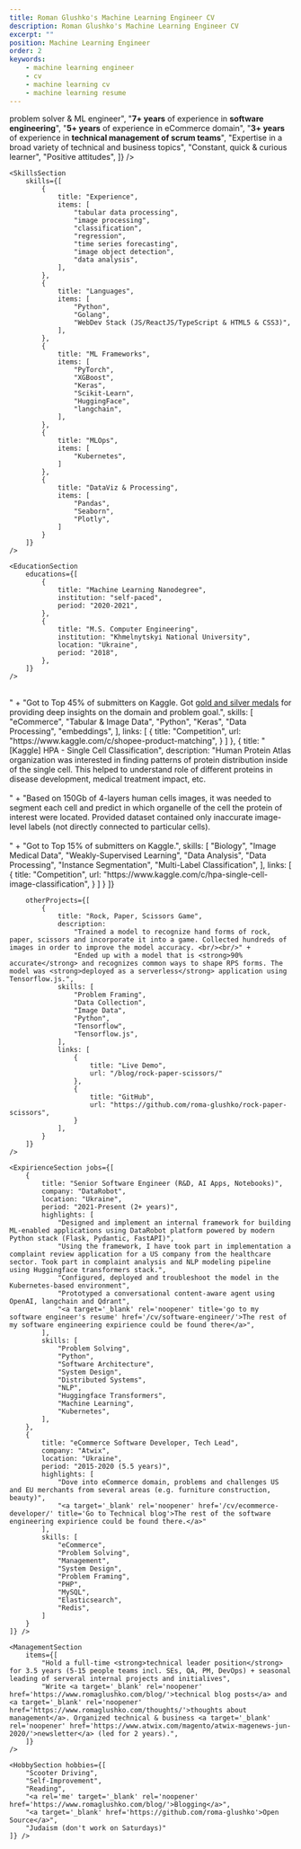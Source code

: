 ```yaml
---
title: Roman Glushko's Machine Learning Engineer CV
description: Roman Glushko's Machine Learning Engineer CV
excerpt: ""
position: Machine Learning Engineer
order: 2
keywords:
    - machine learning engineer
    - cv
    - machine learning cv
    - machine learning resume
---
```


<div className="cv-content-column additional-column">
    <ProfileSection
        items={[
            "Aspiring <strong>problem solver</strong> & ML engineer",
            "<strong>7+ years</strong> of experience in <strong>software engineering</strong>",
            "<strong>5+ years</strong> of experience in eCommerce domain",
            "<strong>3+ years</strong> of experience in <strong>technical management of scrum teams</strong>",
            "Expertise in a broad variety of technical and business topics",
            "Constant, quick & curious learner",
            "Positive attitudes",
        ]}
    /> 

    <SkillsSection
        skills={[
            {
                title: "Experience",
                items: [
                    "tabular data processing",
                    "image processing",
                    "classification", 
                    "regression", 
                    "time series forecasting", 
                    "image object detection", 
                    "data analysis",
                ],
            },
            {
                title: "Languages",
                items: [
                    "Python", 
                    "Golang", 
                    "WebDev Stack (JS/ReactJS/TypeScript & HTML5 & CSS3)",
                ],
            },
            {
                title: "ML Frameworks",
                items: [
                    "PyTorch", 
                    "XGBoost", 
                    "Keras", 
                    "Scikit-Learn",
                    "HuggingFace",
                    "langchain",
                ],
            },
            {
                title: "MLOps",
                items: [
                    "Kubernetes",
                ]
            },
            {
                title: "DataViz & Processing",
                items: [
                    "Pandas",
                    "Seaborn", 
                    "Plotly", 
                ]
            }
        ]}
    />

    <EducationSection 
        educations={[
            {
                title: "Machine Learning Nanodegree",
                institution: "self-paced",
                period: "2020-2021",
            },
            {
                title: "M.S. Computer Engineering",
                institution: "Khmelnytskyi National University",
                location: "Ukraine",
                period: "2018",
            },
        ]}
    />
</div>

<div className="cv-content-column main-column">
    <ProjectsSection 
        projects={[
            {
                title: "[Kaggle] Shopee - Price Match Guarantee",
                description: 
                    "The Shopee marketplace has a price match guarantee program. They needed a model that could automate the process of finding marketplace lots with similar product offerings and prices, despite marketing strategy, product titles and images which merchants might use. <br/><br/>" +
                    "Got to Top 45% of submitters on Kaggle. Got <a href='https://www.kaggle.com/c/shopee-product-matching/discussion/236496' target='blank'>gold and silver medals</a> for providing deep insights on the domain and problem goal.",
                skills: [
                    "eCommerce", 
                    "Tabular & Image Data", 
                    "Python", 
                    "Keras", 
                    "Data Processing", 
                    "embeddings",
                ],
                links: [
                    {
                        title: "Competition",
                        url: "https://www.kaggle.com/c/shopee-product-matching",
                    }
                ]
            },
            {
                title: "[Kaggle] HPA - Single Cell Classification",
                description: 
                    "Human Protein Atlas organization was interested in finding patterns of protein distribution inside of the single cell. This helped to understand role of different proteins in disease development, medical treatment impact, etc. <br/><br/>" +
                    "Based on 150Gb of 4-layers human cells images, it was needed to segment each cell and predict in which organelle of the cell the protein of interest were located. Provided dataset contained only inaccurate image-level labels (not directly connected to particular cells).<br/><br/>" +
                    "Got to Top 15% of submitters on Kaggle.",
                skills: [
                    "Biology", 
                    "Image Medical Data", 
                    "Weakly-Supervised Learning", 
                    "Data Analysis", 
                    "Data Processing", 
                    "Instance Segmentation",
                    "Multi-Label Classification",
                ],
                links: [
                    {
                        title: "Competition",
                        url: "https://www.kaggle.com/c/hpa-single-cell-image-classification",
                    }
                ]
            }
        ]}

        otherProjects={[
            {
                title: "Rock, Paper, Scissors Game",
                description: 
                    "Trained a model to recognize hand forms of rock, paper, scissors and incorporate it into a game. Collected hundreds of images in order to improve the model accuracy. <br/><br/>" +
                    "Ended up with a model that is <strong>90% accurate</strong> and recognizes common ways to shape RPS forms. The model was <strong>deployed as a serverless</strong> application using Tensorflow.js.",
                skills: [
                    "Problem Framing", 
                    "Data Collection", 
                    "Image Data", 
                    "Python", 
                    "Tensorflow", 
                    "Tensorflow.js",
                ],
                links: [
                    {
                        title: "Live Demo",
                        url: "/blog/rock-paper-scissors/"
                    },
                    {
                        title: "GitHub",
                        url: "https://github.com/roma-glushko/rock-paper-scissors",
                    }
                ],
            }
        ]}
    />

    <ExpirienceSection jobs={[
        {
            title: "Senior Software Engineer (R&D, AI Apps, Notebooks)",
            company: "DataRobot",
            location: "Ukraine",
            period: "2021-Present (2+ years)",
            highlights: [
                "Designed and implement an internal framework for building ML-enabled applications using DataRobot platform powered by modern Python stack (Flask, Pydantic, FastAPI)",
                "Using the framework, I have took part in implementation a complaint review application for a US company from the healthcare sector. Took part in complaint analysis and NLP modeling pipeline using Huggingface transformers stack.",
                "Configured, deployed and troubleshoot the model in the Kubernetes-based environment",
                "Prototyped a conversational content-aware agent using OpenAI, langchain and Qdrant",
                "<a target='_blank' rel='noopener' title='go to my software engineer's resume' href='/cv/software-engineer/'>The rest of my software engineering expirience could be found there</a>",
            ],
            skills: [
                "Problem Solving",
                "Python", 
                "Software Architecture", 
                "System Design", 
                "Distributed Systems", 
                "NLP", 
                "Huggingface Transformers", 
                "Machine Learning", 
                "Kubernetes",
            ],
        },
        {
            title: "eCommerce Software Developer, Tech Lead",
            company: "Atwix",
            location: "Ukraine",
            period: "2015-2020 (5.5 years)",
            highlights: [
                "Dove into eCommerce domain, problems and challenges US and EU merchants from several areas (e.g. furniture construction, beauty)",
                "<a target='_blank' rel='noopener' href='/cv/ecommerce-developer/' title='Go to Technical blog'>The rest of the software engineering expirience could be found there.</a>"
            ],
            skills: [
                "eCommerce",
                "Problem Solving",
                "Management",
                "System Design",
                "Problem Framing",
                "PHP",
                "MySQL",
                "Elasticsearch",
                "Redis",
            ]
        }
    ]} />

    <ManagementSection
        items={[
            "Hold a full-time <strong>technical leader position</strong> for 3.5 years (5-15 people teams incl. SEs, QA, PM, DevOps) + seasonal leading of serveral internal projects and initialives",
            "Write <a target='_blank' rel='noopener' href='https://www.romaglushko.com/blog/'>technical blog posts</a> and <a target='_blank' rel='noopener' href='https://www.romaglushko.com/thoughts/'>thoughts about management</a>. Organized technical & business <a target='_blank' rel='noopener' href='https://www.atwix.com/magento/atwix-magenews-jun-2020/'>newsletter</a> (led for 2 years).",
        ]}
    />

    <HobbySection hobbies={[
        "Scooter Driving",
        "Self-Improvement",
        "Reading",
        "<a rel='me' target='_blank' rel='noopener' href='https://www.romaglushko.com/blog/'>Blogging</a>",
        "<a target='_blank' href='https://github.com/roma-glushko'>Open Source</a>",
        "Judaism (don't work on Saturdays)"
    ]} />
</div>